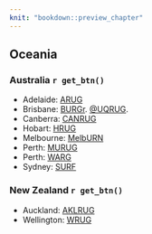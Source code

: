 ```yaml
---
knit: "bookdown::preview_chapter"
---
```


## Oceania

### Australia `r get_btn()`

  * Adelaide: [ARUG](https://www.meetup.com/Adelaide-R-Users/)
  * Brisbane: [BURGr](https://www.meetup.com/Brisbane-Users-of-R-Group-BURGr/). [\@UQRUG](https://twitter.com/UQ_RUG).
  * Canberra: [CANRUG](https://www.meetup.com/Canberra-R-Users-Group/)
  * Hobart: [HRUG](https://www.meetup.com/Hobart-R-Users-Group/)
  * Melbourne: [MelbURN](https://www.meetup.com/MelbURN-Melbourne-Users-of-R-Network/)
  * Perth: [MURUG](https://murugperth.wordpress.com/)
  * Perth: [WARG](https://www.meetup.com/Western-Australia-R-Group-WARG/)
  * Sydney: [SURF](https://www.meetup.com/R-Users-Sydney/)

### New Zealand `r get_btn()`

  * Auckland: [AKLRUG](https://www.meetup.com/Auckland-R-Users-Group-AKLRUG)
  * Wellington: [WRUG](https://www.meetup.com/Wellington-R-Users-Group-WRUG)

